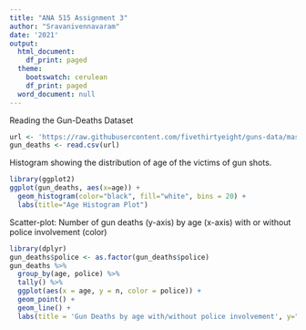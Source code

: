 ---
title: "ANA 515 Assignment 3"
author: "Sravanivennavaram"
date: '2021'
output:
  html_document:
    df_print: paged
  theme:
    bootswatch: cerulean
    df_print: paged
  word_document: null
---

Reading the Gun-Deaths Dataset

```{r, echo = FALSE}
url <- 'https://raw.githubusercontent.com/fivethirtyeight/guns-data/master/full_data.csv'
gun_deaths <- read.csv(url)
```


Histogram showing the distribution of age of the victims of gun shots.

```{r, echo = FALSE}
library(ggplot2)
ggplot(gun_deaths, aes(x=age)) + 
  geom_histogram(color="black", fill="white", bins = 20) +
  labs(title="Age Histogram Plot")
```


Scatter-plot: Number of gun deaths (y-axis) by age (x-axis) with or without police involvement (color)

```{r, echo = FALSE}
library(dplyr)
gun_deaths$police <- as.factor(gun_deaths$police)
gun_deaths %>%
  group_by(age, police) %>%
  tally() %>%
  ggplot(aes(x = age, y = n, color = police)) +
  geom_point() +
  geom_line() +
  labs(title = 'Gun Deaths by age with/without police involvement', y="Number of Gun Deaths")
```



